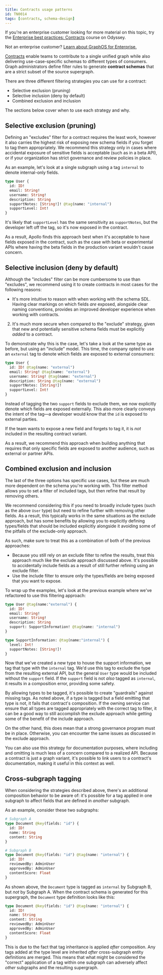 ```yaml
---
title: Contracts usage patterns
id: TN0014
tags: [contracts, schema-design]
---
```


<Tip>

If you're an enterprise customer looking for more material on this topic, try the [Enterprise best practices: Contracts](https://www.apollographql.com/tutorials/contracts) course on Odyssey.

 Not an enterprise customer? [Learn about GraphOS for Enterprise.](/graphos/enterprise)
</Tip>

[Contracts](/graphos/delivery/contracts/) enable teams to contribute to a single unified graph while also delivering use-case-specific schemas to different types of consumers. Graph administrators define filter rules to generate **contract schemas** that are a strict subset of the source supergraph.

There are three different filtering strategies you can use for a contract:

- Selective exclusion (pruning)
- Selective inclusion (deny by default)
- Combined exclusion and inclusion

The sections below cover when to use each strategy and why.

## Selective exclusion (pruning)

Defining an "excludes" filter for a contract requires the least work, however it also carries the highest risk of exposing new schema fields if you forget to tag them appropriately. We recommend this strategy only in cases where accidental exposure of sensitive fields is acceptable (such as in a beta API), or if your organization has strict governance and review policies in place.

As an example, let's look at a single subgraph using a tag `internal` to denote internal-only fields.

```graphql
type User {
  id: ID!
  email: String!
  username: String!
  description: String
  supportNotes: [String!]! @tag(name: "internal")
  supportLevel: Int!
}
```

It's likely that `supportLevel` has the same sensitivity as `supportNotes`, but the developer left off the tag, so it's now exposed in the contract.

As a result, Apollo finds this approach best when it's acceptable to have fields exposed in the contract, such as the case with beta or experimental APIs where having the beta fields in the production variant wouldn't cause concern.

## Selective inclusion (deny by default)

Although the "includes" filter can be more cumbersome to use than "excludes", we recommend using it to create contracts in most cases for the following reasons:

- It's more intuitive to reason with when working with the schema SDL. Having clear markings on which fields _are_ exposed, alongside clear naming conventions, provides an improved developer experience when working with contracts.

2. It's much more secure when compared to the "exclude" strategy, given that new and potentially sensitive schema fields must be explicitly _added_ to a contract.

To demonstrate why this is the case, let's take a look at the same type as before, but using an "include" model. This time, the company opted to use an `external` tag to denote which fields are exposed to external consumers:

```graphql
type User {
  id: ID! @tag(name: "external")
  email: String! @tag(name: "external")
  username: String! @tag(name: "external")
  description: String @tag(name: "external")
  supportNotes: [String!]!
  supportLevel: Int!
}
```

Instead of tagging the two `support` fields to exclude them, we now explicitly denote which fields are exposed externally. This also more clearly conveys the intent of the tag—a developer would know that the `id` is exposed to external parties.

If the team wants to expose a new field and forgets to tag it, it is _not_ included in the resulting contract variant.

As a result, we recommend this approach when building anything that requires that only specific fields are exposed to another audience, such as external or partner APIs.

## Combined exclusion and inclusion

The last of the three options has specific use cases, but these are much more dependent on the schema you're working with. This filter method allows you to set a filter of included tags, but then refine that result by removing others.

We recommend considering this if you need to broadly include types (such as the above `User` type) but need to refine further with removing other fields. As a result, this typically works in the same situations as the exclude approach, but has some benefits by allowing you to explicitly defining types/fields that should be included explicitly alongside it avoiding some of the pitfalls of the exclude-only approach.

As such, make sure to treat this as a combination of both of the previous approaches:

- Because you still rely on an exclude filter to refine the results, treat this approach much like the exclude approach discussed above. It's possible to accidentally include fields as a result of still further refining using an exclude filter.
- Use the include filter to ensure only the types/fields are being exposed that you want to expose.

To wrap up the examples, let's look at the previous example where we've refactored to use this filtering approach:

```graphql
type User @tag(name:"external") {
  id: ID!
  email: String!
  username: String!
  description: String
  support: SupportInformation! @tag(name: "internal")
}

type SupportInformation: @tag(name:"internal") {
  level: Int!
  supportNotes: [String!]!
}
```

Now that we've created a new type to house the support information, we tag that type with the `internal` tag. We'd use this tag to exclude the type from the resulting external API, but the general `User` type would be included without the `support` field. If the `support` field is not _also_ tagged as `internal`, it results in a composition error, providing some safety.

By allowing types to be tagged, it's possible to create "guardrails" against missing tags. As noted above, if a type is tagged but a field emitting that type is not, it fails that contract's composition. If the owning service can ensure that all types are tagged appropriately with the correct tag to filter, it can be a good way to still accomplish the exclude approach while getting some of the benefit of the include approach.

On the other hand, this does mean that a strong governance program must be in place. Otherwise, you can encounter the same issues as discussed in the exclude approach.

You can also use this strategy for documentation purposes, where including and omitting is much less of a concern compared to a realized API. Because a contract is just a graph variant, it's possible to link users to a contract's documentation, making it useful in this context as well.

## Cross-subgraph tagging

When considering the strategies described above, there's an additional composition behavior to be aware of: it's possible for a tag applied in one subgraph to affect fields that are defined in _another_ subgraph.

As an example, consider these two subgraphs:

```graphql
# Subgraph A
type Document @key(fields: "id") {
  id: ID!
  name: String
  content: String
}

# Subgraph B
type Document @key(fields: "id") @tag(name: "internal") {
  id: ID!
  reviewedBy: AdminUser
  approvedBy: AdminUser
  contentScore: Float
}
```

As shown above, the `Document` type is tagged as `internal` by Subgraph B, but _not_ by Subgraph A. When the contract schema is generated for this supergraph, the `Document` type definition looks like this:

```graphql
type Document @key(fields: "id") @tag(name: "internal") {
  id: ID!
  name: String
  content: String
  reviewedBy: AdminUser
  approvedBy: AdminUser
  contentScore: Float
}
```

This is due to the fact that tag inheritance is applied _after_ composition. Any tags added at the type level are inherited _after_ cross-subgraph entity definitions are merged. This means that what might be considered the "correct" application of a tag within one subgraph can adversely affect _other_ subgraphs and the resulting supergraph.
